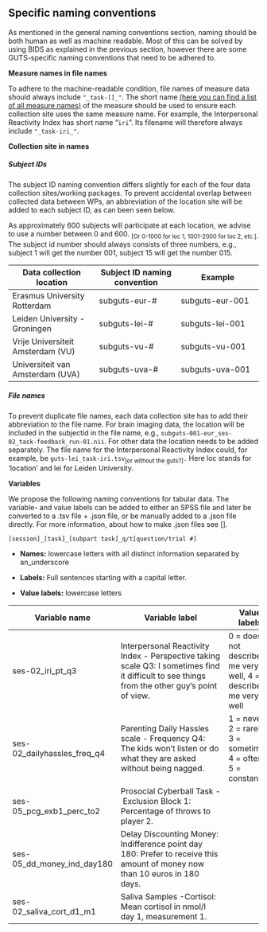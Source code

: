 ## Specific naming conventions

As mentioned in the general naming conventions section, naming should be both human as well as machine readable. Most of this can be solved by using BIDS as explained in the previous section, however there are some GUTS-specific naming conventions that need to be adhered to.

**Measure names in file names**

To adhere to the machine-readable condition, file names of measure data should always include `"_task-[]_"`. The short name [(here you can find a list of all measure names)]{.underline} of the measure should be used to ensure each collection site uses the same measure name. For example, the Interpersonal Reactivity Index has short name "`iri`". Its filename will therefore always include `"_task-iri_"`.

**Collection site in names**

##### **Subject IDs**

The subject ID naming convention differs slightly for each of the four data collection sites/working packages. To prevent accidental overlap between collected data between WPs, an abbreviation of the location site will be added to each subject ID, as can been seen below.

As approximately 600 subjects will participate at each location, we advise to use a number between 0 and 600. ~\[Or 0-1000 for loc 1, 1001-2000 for loc 2, etc.\].~ The subject id number should always consists of three numbers, e.g., subject 1 will get the number 001, subject 15 will get the number 015.

| Data collection location          | Subject ID naming convention | Example         |
|-------------------------|------------------------|------------------------|
| Erasmus University Rotterdam      | subguts-eur-#                | subguts-eur-001 |
| Leiden University - Groningen     | subguts-lei-#                | subguts-lei-001 |
| Vrije Universiteit Amsterdam (VU) | subguts-vu-#                 | subguts-vu-001  |
| Universiteit van Amsterdam (UVA)  | subguts-uva-#                | subguts-uva-001 |

##### **File names**

To prevent duplicate file names, each data collection site has to add their abbreviation to the file name. For brain imaging data, the location will be included in the subjectid in the file name, e.g., `subguts-001-eur_ses-02_task-feedback_run-01.nii`. For other data the location needs to be added separately. The file name for the Interpersonal Reactivity Index could, for example, be `guts-lei_task-iri.tsv`~\[or\ without\ the\ guts?\]~`.` Here loc stands for 'location' and lei for Leiden University.

**Variables**

We propose the following naming conventions for tabular data. The variable- and value labels can be added to either an SPSS file and later be converted to a .tsv file + .json file, or be manually added to a .json file directly. For more information, about how to make .json files see \[\].

`[session]_[task]_[subpart task]_q/t[question/trial #]`

-   **Names:** lowercase letters with all distinct information separated by an_underscore

-   **Labels:** Full sentences starting with a capital letter.

-   **Value labels:** lowercase letters

| Variable name               | Variable label                                                                                                                                | Value labels                                                    |
|----------------------|----------------------|----------------------------|
| ses-02_iri_pt_q3            | Interpersonal Reactivity Index - Perspective taking scale Q3: I sometimes find it difficult to see things from the other guy's point of view. | 0 = does not describe me very well, 4 = described me very well  |
| ses-02_dailyhassles_freq_q4 | Parenting Daily Hassles scale - Frequency Q4: The kids won't listen or do what they are asked without being nagged.                           | 1 = never, 2 = rarely, 3 = sometimes, 4 = often, 5 = constantly |
| ses-05_pcg_exb1_perc_to2    | Prosocial Cyberball Task - Exclusion Block 1: Percentage of throws to player 2.                                                               |                                                                 |
| ses-05_dd_money_ind_day180  | Delay Discounting Money: Indifference point day 180: Prefer to receive this amount of money now than 10 euros in 180 days.                    |                                                                 |
| ses-02_saliva_cort_d1_m1    | Saliva Samples -Cortisol: Mean cortisol in nmol/l day 1, measurement 1.                                                                       |                                                                 |
